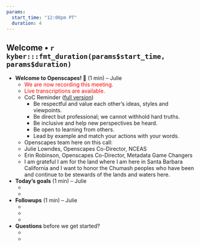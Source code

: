 ```yaml
---
params: 
  start_time: "12:00pm PT"
  duration: 4
---
```


## Welcome • `r kyber:::fmt_duration(params$start_time, params$duration)`

- **Welcome to Openscapes! 👋** (1 min) – Julie
  - <font color="red">We are now recording this meeting.</font> 
  - <font color="red">Live transcriptions are available.</font>
  - CoC Reminder ([full version](https://www.openscapes.org/code-of-conduct/))
    - Be respectful and value each other’s ideas, styles and viewpoints.
    - Be direct but professional; we cannot withhold hard truths.
    - Be inclusive and help new perspectives be heard.
    - Be open to learning from others.
    - Lead by example and match your actions with your words.
   - Openscapes team here on this call: 
    - Julie Lowndes, Openscapes Co-Director, NCEAS
    - Erin Robinson, Openscapes Co-Director, Metadata Game Changers
  - I am grateful I am for the land where I am here in Santa Barbara California and I want to honor the Chumash peoples who have been and continue to be stewards of the lands and waters here.
  
- **Today’s goals** (1 min) – Julie
  - ‎
  -


- **Followups** (1 min) – Julie
  - <!--- Call 2: Overwhelm is real. We’re all showing up to start thinking about collaborating in a different way together, and it’s hard. We’re all working on being empathetic teachers and learners with each other so we can help each other and do the work we need to do together. --->
  - <!--- Call 3: GROUP PHOTO! --->
  - 

- **Questions** before we get started?
  - ‎
  - 